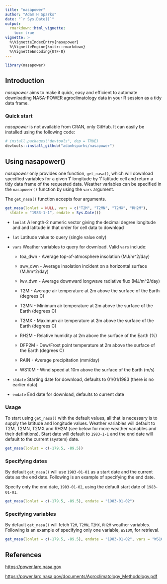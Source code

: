 ```yaml
---
title: "nasapower"
author: "Adam H Sparks"
date: "`r Sys.Date()`"
output:
  rmarkdown::html_vignette:
    toc: true
vignette: >
  %\VignetteIndexEntry{nasapower}
  %\VignetteEngine{knitr::rmarkdown}
  %\VignetteEncoding{UTF-8}
---
```


```r
library(nasapower)
```

## Introduction

_nasapower_ aims to make it quick, easy and efficient to automate downloading
NASA-POWER agroclimatology data in your R session as a tidy data frame.

### Quick start

_nasapower_ is not available from CRAN, only GitHub. It can easily be installed
using the following code:

```r
# install.packages("devtools", dep = TRUE)
devtools::install_github("adamhsparks/nasapower")
```

## Using nasapower()

_nasapower_ only provides one function, `get_nasa()`, which will download
specified variables for a given 1˚ longitude by 1˚ latitude cell and return a
tidy data frame of the requested data. Weather variables can be specified in the
`nasapower()` function by using the `vars` argument. 

The `get_nasa()` function accepts four arguments.

```r
get_nasa(lonlat = NULL, vars = c("T2M", "T2MN", "T2MX", "RH2M"),
  stdate = "1983-1-1", endate = Sys.Date())
```

- `lonlat` A length-2 numeric vector giving the decimal degree longitude and
and latitude in that order for cell data to download

- `lat` Latitude value to query (single value only)

- `vars` Weather variables to query for download. Valid `vars` include:

    * toa_dwn - Average top-of-atmosphere insolation (MJ/m^2/day)

    * swv_dwn - Average insolation incident on a horizontal surface (MJ/m^2/day)

    * lwv_dwn - Average downward longwave radiative flux (MJ/m^2/day)

    * T2M - Average air temperature at 2m above the surface of the Earth (degrees C)

    * T2MN - Minimum air temperature at 2m above the surface of the Earth (degrees C)

    * T2MX - Maximum air temperature at 2m above the surface of the Earth (degrees C)

    * RH2M - Relative humidity at 2m above the surface of the Earth (%)

    * DFP2M - Dew/Frost point temperature at 2m above the surface of the Earth (degrees C)

    * RAIN - Average precipitation (mm/day)

    * WS10M - Wind speed at 10m above the surface of the Earth (m/s)

- `stdate` Starting date for download, defaults to 01/01/1983 (there is no
earlier data)

- `endate` End date for download, defaults to current date

### Usage

To start using `get_nasa()` with the default values, all that is necessary is
to supply the latitude and longitude values. Weather variables will default to 
T2M, T2MN, T2MX and RH2M (see below for more weather variables and their
definitions). Start date will default to `1983-1-1` and the end date will
default to the current (system) date.

```r
get_nasa(lonlat = c(-179.5, -89.5))
```

### Specifying dates

By default `get_nasa()` will use `1983-01-01` as a start date and the current
date as the end date. Following is an example of specifying the end date.

Specify only the end date, `1983-01-02`, using the default start date of
`1983-01-01`.

```r
get_nasa(lonlat = c(-179.5, -89.5), endate = "1983-01-02")
```

### Specifying variables

By default `get_nasa()` will fetch `T2M`, `T2MN`, `T2MX`, `RH2M` weather
variables. Following is an example of specifying only one variable, `WS10M`,
for retrieval.

```r
get_nasa(lonlat = c(-179.5, -89.5), endate = "1983-01-02", vars = "WS10M")
```

## References
<https://power.larc.nasa.gov>

<https://power.larc.nasa.gov/documents/Agroclimatology_Methodology.pdf>
